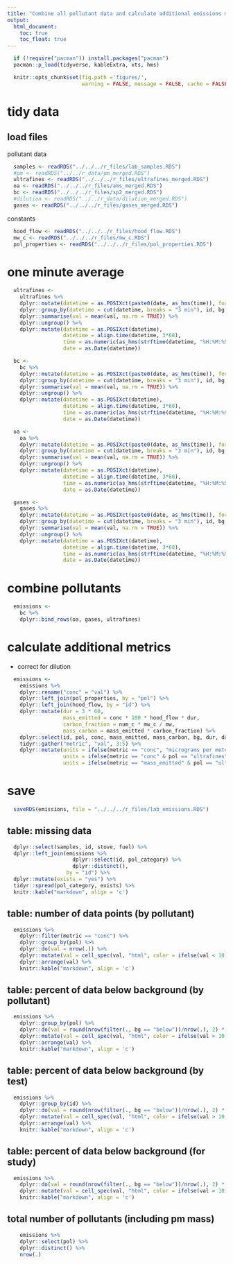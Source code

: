 ```yaml
---
title: "Combine all pollutant data and calculate additional emissions metrics"
output:
  html_document:
    toc: true
    toc_float: true
---
```


```r
  if (!require("pacman")) install.packages("pacman")
  pacman::p_load(tidyverse, kableExtra, xts, hms)
```

```r
  knitr::opts_chunk$set(fig.path ='figures/',
                        warning = FALSE, message = FALSE, cache = FALSE)
```

# tidy data

## load files

pollutant data

```r
  samples <- readRDS("../../../r_files/lab_samples.RDS")
  #pm <- readRDS("../../r_data/pm_merged.RDS")
  ultrafines <- readRDS("../../../r_files/ultrafines_merged.RDS")
  oa <- readRDS("../../../r_files/ams_merged.RDS")
  bc <- readRDS("../../../r_files/sp2_merged.RDS")
  #dilution <- readRDS("../../r_data/dilution_merged.RDS")
  gases <- readRDS("../../../r_files/gases_merged.RDS")
```

constants

```r
  hood_flow <- readRDS("../../../r_files/hood_flow.RDS")
  mw_c <- readRDS("../../../r_files/mw_c.RDS")
  pol_properties <- readRDS("../../../r_files/pol_properties.RDS")
```

# one minute average

```r
  ultrafines <-
    ultrafines %>%
    dplyr::mutate(datetime = as.POSIXct(paste0(date, as_hms(time)), format = "%Y-%m-%d %H:%M:%S")) %>%
    dplyr::group_by(datetime = cut(datetime, breaks = "3 min"), id, bg, pol, dur) %>%
    dplyr::summarise(val = mean(val, na.rm = TRUE)) %>%
    dplyr::ungroup() %>%
    dplyr::mutate(datetime = as.POSIXct(datetime),
                  datetime = align.time(datetime, 3*60),
                  time = as.numeric(as_hms(strftime(datetime, "%H:%M:%S"))),
                  date = as.Date(datetime))
```

```r
  bc <-
    bc %>%
    dplyr::mutate(datetime = as.POSIXct(paste0(date, as_hms(time)), format = "%Y-%m-%d %H:%M:%S")) %>%
    dplyr::group_by(datetime = cut(datetime, breaks = "3 min"), id, bg, pol, dur) %>%
    dplyr::summarise(val = mean(val, na.rm = TRUE)) %>%
    dplyr::ungroup() %>%
    dplyr::mutate(datetime = as.POSIXct(datetime),
                  datetime = align.time(datetime, 3*60),
                  time = as.numeric(as_hms(strftime(datetime, "%H:%M:%S"))),
                  date = as.Date(datetime))
```

```r
  oa <-
    oa %>%
    dplyr::mutate(datetime = as.POSIXct(paste0(date, as_hms(time)), format = "%Y-%m-%d %H:%M:%S")) %>%
    dplyr::group_by(datetime = cut(datetime, breaks = "3 min"), id, bg, pol, dur) %>%
    dplyr::summarise(val = mean(val, na.rm = TRUE)) %>%
    dplyr::ungroup() %>%
    dplyr::mutate(datetime = as.POSIXct(datetime),
                  datetime = align.time(datetime, 3*60),
                  time = as.numeric(as_hms(strftime(datetime, "%H:%M:%S"))),
                  date = as.Date(datetime))
```

```r
  gases <-
    gases %>%
    dplyr::mutate(datetime = as.POSIXct(paste0(date, as_hms(time)), format = "%Y-%m-%d %H:%M:%S")) %>%
    dplyr::group_by(datetime = cut(datetime, breaks = "3 min"), id, bg, pol, dur) %>%
    dplyr::summarise(val = mean(val, na.rm = TRUE)) %>%
    dplyr::ungroup() %>%
    dplyr::mutate(datetime = as.POSIXct(datetime),
                  datetime = align.time(datetime, 3*60),
                  time = as.numeric(as_hms(strftime(datetime, "%H:%M:%S"))),
                  date = as.Date(datetime))
```

# combine pollutants

```r
  emissions <-
    bc %>%
    dplyr::bind_rows(oa, gases, ultrafines)
```

# calculate additional metrics

* correct for dilution

```r
  emissions <- 
    emissions %>%
    dplyr::rename("conc" = "val") %>%
    dplyr::left_join(pol_properties, by = "pol") %>%
    dplyr::left_join(hood_flow, by = "id") %>%
    dplyr::mutate(dur = 3 * 60,
                  mass_emitted = conc * 100 * hood_flow * dur,
                  carbon_fraction = num_c * mw_c / mw,
                  mass_carbon = mass_emitted * carbon_fraction) %>%
    dplyr::select(id, pol, conc, mass_emitted, mass_carbon, bg, dur, datetime, date, time) %>%
    tidyr::gather("metric", "val", 3:5) %>%
    dplyr::mutate(units = ifelse(metric == "conc", "micrograms per meter cubed", "micrograms"),
                  units = ifelse(metric == "conc" & pol == "ultrafines", "number per meter cubed", units),
                  units = ifelse(metric == "mass_emitted" & pol == "ultrafines", "number", units))
```

# save

```r
  saveRDS(emissions, file = "../../../r_files/lab_emissions.RDS")
```

## table: missing data

```r
  dplyr::select(samples, id, stove, fuel) %>%
  dplyr::left_join(emissions %>%
                     dplyr::select(id, pol_category) %>%
                     dplyr::distinct(),
                   by = "id") %>%
  dplyr::mutate(exists = "yes") %>%
  tidyr::spread(pol_category, exists) %>%
  knitr::kable("markdown", align = 'c')
```

## table: number of data points (by pollutant)

```r
  emissions %>%
    dplyr::filter(metric == "conc") %>%
    dplyr::group_by(pol) %>%
    dplyr::do(val = nrow(.)) %>%
    dplyr::mutate(val = cell_spec(val, "html", color = ifelse(val < 10, "red", "blue"))) %>%
    dplyr::arrange(val) %>%
    knitr::kable("markdown", align = 'c')
```

## table: percent of data below background (by pollutant)

```r
  emissions %>%
    dplyr::group_by(pol) %>%
    dplyr::do(val = round(nrow(filter(., bg == "below"))/nrow(.), 2) * 100) %>%
    dplyr::mutate(val = cell_spec(val, "html", color = ifelse(val > 10, "red", "blue"))) %>%
    dplyr::arrange(val) %>%
    knitr::kable("markdown", align = 'c')
```

## table: percent of data below background (by test)

```r
  emissions %>%
    dplyr::group_by(id) %>%
    dplyr::do(val = round(nrow(filter(., bg == "below"))/nrow(.), 2) * 100) %>%
    dplyr::mutate(val = cell_spec(val, "html", color = ifelse(val > 10, "red", "blue"))) %>%
    dplyr::arrange(val) %>%
    knitr::kable("markdown", align = 'c')
```

## table: percent of data below background (for study)

```r
  emissions %>%
    dplyr::do(val = round(nrow(filter(., bg == "below"))/nrow(.), 2) * 100) %>%
    dplyr::mutate(val = cell_spec(val, "html", color = ifelse(val > 10, "red", "blue"))) %>%
    knitr::kable("markdown", align = 'c')
```

## total number of pollutants (including pm mass)

```r
    emissions %>%
    dplyr::select(pol) %>%
    dplyr::distinct() %>%
    nrow(.)
```
